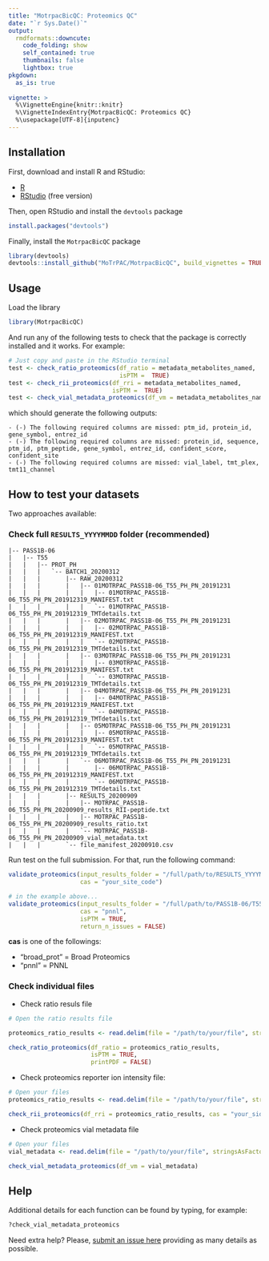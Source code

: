 ```yaml
---
title: "MotrpacBicQC: Proteomics QC"
date: "`r Sys.Date()`"
output:
  rmdformats::downcute:
    code_folding: show
    self_contained: true
    thumbnails: false
    lightbox: true
pkgdown:
  as_is: true
  
vignette: >
  %\VignetteEngine{knitr::knitr}
  %\VignetteIndexEntry{MotrpacBicQC: Proteomics QC}
  %\usepackage[UTF-8]{inputenc}
---
```



## Installation

First, download and install R and RStudio:

- [R](https://mirror.las.iastate.edu/CRAN/) 
- [RStudio](https://rstudio.com/products/rstudio/download/) (free version)

Then, open RStudio and install the `devtools` package

```r
install.packages("devtools")
```

Finally, install the `MotrpacBicQC` package

```r
library(devtools)
devtools::install_github("MoTrPAC/MotrpacBicQC", build_vignettes = TRUE)
```


## Usage

Load the library

```r
library(MotrpacBicQC)
```

And run any of the following tests to check that the package 
is correctly installed and it works. For example:

```r
# Just copy and paste in the RStudio terminal
test <- check_ratio_proteomics(df_ratio = metadata_metabolites_named, 
                               isPTM =  TRUE)
test <- check_rii_proteomics(df_rri = metadata_metabolites_named, 
                             isPTM =  TRUE)
test <- check_vial_metadata_proteomics(df_vm = metadata_metabolites_named)

```

which should generate the following outputs:

```
- (-) The following required columns are missed: ptm_id, protein_id, gene_symbol, entrez_id
- (-) The following required columns are missed: protein_id, sequence, ptm_id, ptm_peptide, gene_symbol, entrez_id, confident_score, confident_site
- (-) The following required columns are missed: vial_label, tmt_plex, tmt11_channel
```

## How to test your datasets

Two approaches available:

### Check full `RESULTS_YYYYMMDD` folder (recommended)

```
|-- PASS1B-06
|   |-- T55
|   |   |-- PROT_PH
|   |   |   `-- BATCH1_20200312
|   |   |       |-- RAW_20200312
|   |   |       |   |-- 01MOTRPAC_PASS1B-06_T55_PH_PN_20191231
|   |   |       |   |   |-- 01MOTRPAC_PASS1B-06_T55_PH_PN_201912319_MANIFEST.txt
|   |   |       |   |   `-- 01MOTRPAC_PASS1B-06_T55_PH_PN_201912319_TMTdetails.txt
|   |   |       |   |-- 02MOTRPAC_PASS1B-06_T55_PH_PN_20191231
|   |   |       |   |   |-- 02MOTRPAC_PASS1B-06_T55_PH_PN_201912319_MANIFEST.txt
|   |   |       |   |   `-- 02MOTRPAC_PASS1B-06_T55_PH_PN_201912319_TMTdetails.txt
|   |   |       |   |-- 03MOTRPAC_PASS1B-06_T55_PH_PN_20191231
|   |   |       |   |   |-- 03MOTRPAC_PASS1B-06_T55_PH_PN_201912319_MANIFEST.txt
|   |   |       |   |   `-- 03MOTRPAC_PASS1B-06_T55_PH_PN_201912319_TMTdetails.txt
|   |   |       |   |-- 04MOTRPAC_PASS1B-06_T55_PH_PN_20191231
|   |   |       |   |   |-- 04MOTRPAC_PASS1B-06_T55_PH_PN_201912319_MANIFEST.txt
|   |   |       |   |   `-- 04MOTRPAC_PASS1B-06_T55_PH_PN_201912319_TMTdetails.txt
|   |   |       |   |-- 05MOTRPAC_PASS1B-06_T55_PH_PN_20191231
|   |   |       |   |   |-- 05MOTRPAC_PASS1B-06_T55_PH_PN_201912319_MANIFEST.txt
|   |   |       |   |   `-- 05MOTRPAC_PASS1B-06_T55_PH_PN_201912319_TMTdetails.txt
|   |   |       |   `-- 06MOTRPAC_PASS1B-06_T55_PH_PN_20191231
|   |   |       |       |-- 06MOTRPAC_PASS1B-06_T55_PH_PN_201912319_MANIFEST.txt
|   |   |       |       `-- 06MOTRPAC_PASS1B-06_T55_PH_PN_201912319_TMTdetails.txt
|   |   |       |-- RESULTS_20200909
|   |   |       |   |-- MOTRPAC_PASS1B-06_T55_PH_PN_20200909_results_RII-peptide.txt
|   |   |       |   |-- MOTRPAC_PASS1B-06_T55_PH_PN_20200909_results_ratio.txt
|   |   |       |   `-- MOTRPAC_PASS1B-06_T55_PH_PN_20200909_vial_metadata.txt
|   |   |       `-- file_manifest_20200910.csv
```


Run test on the full submission. For that, run the following command:

```r
validate_proteomics(input_results_folder = "/full/path/to/RESULTS_YYYYMMDD", 
                    cas = "your_site_code")

# in the example above...
validate_proteomics(input_results_folder = "/full/path/to/PASS1B-06/T55/PROT_PH/BATCH1_20200312/RESULTS_20200909", 
                    cas = "pnnl",
                    isPTM = TRUE,
                    return_n_issues = FALSE)

```

**cas** is one of the followings:

- "broad_prot" = Broad Proteomics
- "pnnl"       = PNNL


### Check individual files

- Check ratio resuls file

```r
# Open the ratio results file

proteomics_ratio_results <- read.delim(file = "/path/to/your/file", stringsAsFactors = FALSE)

check_ratio_proteomics(df_ratio = proteomics_ratio_results, 
                       isPTM = TRUE, 
                       printPDF = FALSE)

```

- Check proteomics reporter ion intensity file:

```r
# Open your files
proteomics_ratio_results <- read.delim(file = "/path/to/your/file", stringsAsFactors = FALSE)

check_rii_proteomics(df_rri = proteomics_ratio_results, cas = "your_side_id")
```

- Check proteomics vial metadata file

```r
# Open your files
vial_metadata <- read.delim(file = "/path/to/your/file", stringsAsFactors = FALSE)

check_vial_metadata_proteomics(df_vm = vial_metadata)
```



## Help

Additional details for each function can be found by typing, for example:

```r
?check_vial_metadata_proteomics
```

Need extra help? Please, [submit an issue here](https://github.com/MoTrPAC/MotrpacBicQC/issues) 
providing as many details as possible.

